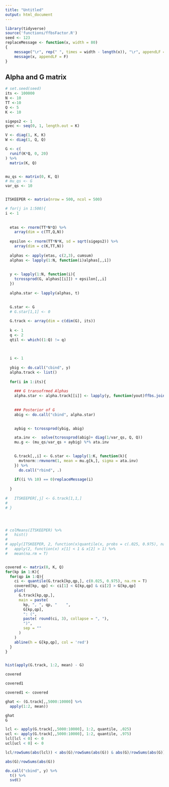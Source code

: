 ```yaml
---
title: "Untitled"
output: html_document
---
```


```r
library(tidyverse)
source('functions/ffbsFactor.R')
seed <- 123
replaceMessage <- function(x, width = 80)
{
    message("\r", rep(" ", times = width - length(x)), "\r", appendLF = F)
    message(x, appendLF = F)
}
```

## Alpha and G matrix


```r
# set.seed(seed)
its <- 100000
N <- 10
TT <-10
Q <- 5
K <- 10

sigeps2 <- 1
gvec <- seq(0, 1, length.out = K)

V <- diag(1, K, K)
W <- diag(1, Q, Q)

G <- c(
  runif(K*Q, 0, 20)
) %>%
  matrix(K, Q)


mu_qs <- matrix(0, K, Q)
# mu_qs <- G
var_qs <- 10


ITSKEEPER <- matrix(nrow = 500, ncol = 500)

# for(j in 1:500){
i <- 1  
  
  
  etas <- rnorm(TT*N*Q) %>%
    array(dim = c(TT,Q,N))
  
  epsilon <- rnorm(TT*N*K, sd = sqrt(sigeps2)) %>%
    array(dim = c(K,TT,N))
  
  alphas <- apply(etas, c(2,3), cumsum)
  alphas <- lapply(1:N, function(i)alphas[,,i])
  
  
  y <- lapply(1:N, function(i){
    tcrossprod(G, alphas[[i]]) + epsilon[,,i]
  })
  
  alpha.star <- lapply(alphas, t)
  
  
  G.star <- G
  # G.star[1,1] <- 0

  G.track <- array(dim = c(dim(G), its))
  
  k <- 1
  q <- 2
  qtil <- which((1:Q) != q)
  
  

  i <- 1
  
  ybig <- do.call("cbind", y)
  alpha.track <- list()
  
  for(i in 1:its){
    
    ### G transofrmed Alphas
    alpha.star <- alpha.track[[i]] <- lapply(y, function(yout)ffbs.joint(y = yout, G = G.star, V = diag(1, K, K), W = diag(1, Q, Q), m0 = 0, C0 = diag(10, Q, Q))$x)
    
    
    ### Posterior of G
    abig <- do.call("cbind", alpha.star)

    
    aybig <- tcrossprod(ybig, abig)

    ata.inv <-  solve(tcrossprod(abig)+ diag(1/var_qs, Q, Q))
    mu.g <- (mu_qs/var_qs + aybig) %*% ata.inv  
    

    G.track[,,i] <- G.star <- lapply(1:K, function(k){
      mvtnorm::rmvnorm(1, mean = mu.g[k,], sigma = ata.inv)
    }) %>%
      do.call("rbind", .)
    
    if((i %% 10) == 0)replaceMessage(i)
    
  }
  
#   ITSKEEPER[,j] <- G.track[1,1,]
# 
# }




# colMeans(ITSKEEPER) %>%
#   hist()
#
# apply(ITSKEEPER, 2, function(x)quantile(x, probs = c(.025, 0.975), na.rm = T)) %>%
#   apply(2, function(x) x[1] < 1 & x[2] > 1) %>%
#   mean(na.rm = T)


covered <- matrix(0, K, Q)
for(kp in 1:K){
  for(qp in 1:Q){
    ci <- quantile(G.track[kp,qp,], c(0.025, 0.975), na.rm = T)
    covered[kp, qp] <- ci[1] < G[kp,qp] & ci[2] > G[kp,qp]
    plot(
      G.track[kp,qp,],
      main = paste(
        kp, ", ", qp, "    ",
        G[kp,qp],
        ": (",
        paste( round(ci, 3), collapse = ", "),
        ")",
        sep = ""
      )
    )
    abline(h = G[kp,qp], col = 'red')
  }
}


hist(apply(G.track, 1:2, mean) - G)

```

```r
covered
```

```r
covered1
```


```r
covered1 <- covered
```



```r
ghat <- (G.track[,,5000:10000] %>%
  apply(1:2, mean))

ghat
G 
```

```r
lcl <- apply(G.track[,,5000:10000], 1:2, quantile, .025)
ucl <- apply(G.track[,,5000:10000], 1:2, quantile, .975)
lcl[lcl < 0] <- 0
ucl[ucl < 0] <- 0

lcl/rowSums(abs(lcl)) < abs(G)/rowSums(abs(G)) & abs(G)/rowSums(abs(G)) < ucl/rowSums(abs(ucl)) 

abs(G)/rowSums(abs(G))
```

```r
do.call("cbind", y) %>%
  t() %>%
  svd()
```


